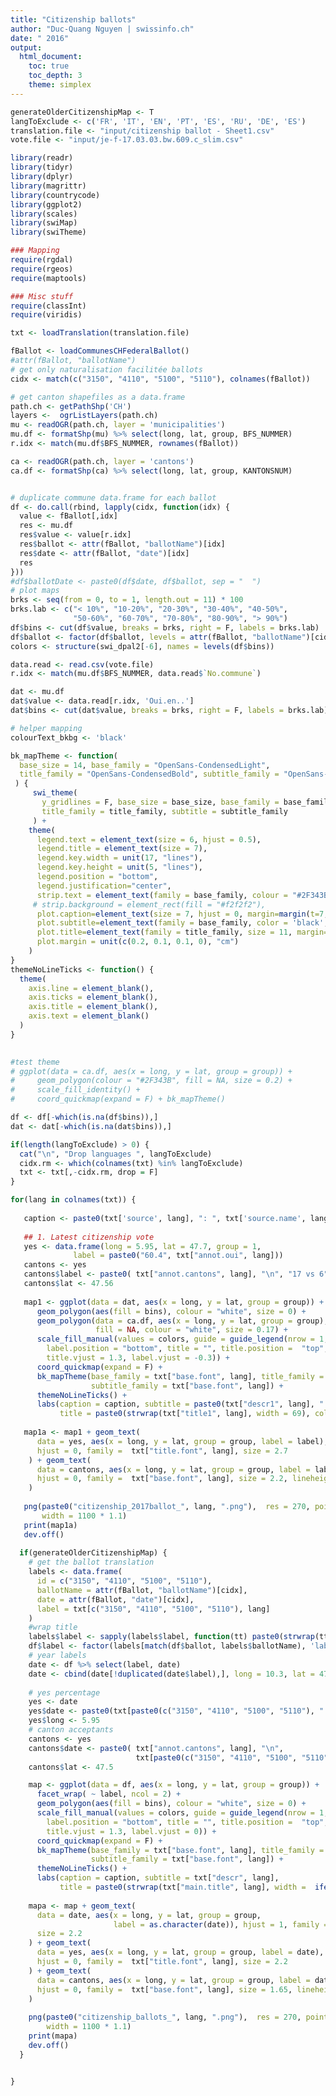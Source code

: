 ```yaml
---
title: "Citizenship ballots"
author: "Duc-Quang Nguyen | swissinfo.ch"
date: " 2016"
output: 
  html_document:
    toc: true
    toc_depth: 3
    theme: simplex
---
```


```r
generateOlderCitizenshipMap <- T
langToExclude <- c('FR', 'IT', 'EN', 'PT', 'ES', 'RU', 'DE', 'ES')
translation.file <- "input/citizenship ballot - Sheet1.csv"
vote.file <- "input/je-f-17.03.03.bw.609.c_slim.csv"

library(readr)
library(tidyr)
library(dplyr)
library(magrittr)
library(countrycode)
library(ggplot2)
library(scales)
library(swiMap)
library(swiTheme)

### Mapping 
require(rgdal)
require(rgeos)
require(maptools)

### Misc stuff
require(classInt)
require(viridis)
```

```r
txt <- loadTranslation(translation.file)

fBallot <- loadCommunesCHFederalBallot()
#attr(fBallot, "ballotName")
# get only naturalisation facilitée ballots
cidx <- match(c("3150", "4110", "5100", "5110"), colnames(fBallot))

# get canton shapefiles as a data.frame
path.ch <- getPathShp('CH')
layers <-  ogrListLayers(path.ch)
mu <- readOGR(path.ch, layer = 'municipalities')
mu.df <- formatShp(mu) %>% select(long, lat, group, BFS_NUMMER)
r.idx <- match(mu.df$BFS_NUMMER, rownames(fBallot))

ca <- readOGR(path.ch, layer = 'cantons')
ca.df <- formatShp(ca) %>% select(long, lat, group, KANTONSNUM)


# duplicate commune data.frame for each ballot
df <- do.call(rbind, lapply(cidx, function(idx) {
  value <- fBallot[,idx]
  res <- mu.df
  res$value <- value[r.idx]
  res$ballot <- attr(fBallot, "ballotName")[idx]
  res$date <- attr(fBallot, "date")[idx]
  res
}))
#df$ballotDate <- paste0(df$date, df$ballot, sep = "  ")
# plot maps
brks <- seq(from = 0, to = 1, length.out = 11) * 100
brks.lab <- c("< 10%", "10-20%", "20-30%", "30-40%", "40-50%",
              "50-60%", "60-70%", "70-80%", "80-90%", "> 90%")
df$bins <- cut(df$value, breaks = brks, right = F, labels = brks.lab)
df$ballot <- factor(df$ballot, levels = attr(fBallot, "ballotName")[cidx])
colors <- structure(swi_dpal2[-6], names = levels(df$bins))

```

```r
data.read <- read.csv(vote.file)
r.idx <- match(mu.df$BFS_NUMMER, data.read$`No.commune`)

dat <- mu.df
dat$value <- data.read[r.idx, 'Oui.en..']
dat$bins <- cut(dat$value, breaks = brks, right = F, labels = brks.lab)

```

```r
# helper mapping 
colourText_bkbg <- 'black'

bk_mapTheme <- function(
  base_size = 14, base_family = "OpenSans-CondensedLight",
  title_family = "OpenSans-CondensedBold", subtitle_family = "OpenSans-CondensedLight"
 ) {
     swi_theme(
       y_gridlines = F, base_size = base_size, base_family = base_family, 
       title_family = title_family, subtitle = subtitle_family
     ) + 
    theme(
      legend.text = element_text(size = 6, hjust = 0.5),
      legend.title = element_text(size = 7),
      legend.key.width = unit(17, "lines"),
      legend.key.height = unit(5, "lines"),
      legend.position = "bottom",
      legend.justification="center",
      strip.text = element_text(family = base_family, colour = "#2F343B", size = 7),
     # strip.background = element_rect(fill = "#f2f2f2"),
      plot.caption=element_text(size = 7, hjust = 0, margin=margin(t=7, b = 3), color = '#737373'),
      plot.subtitle=element_text(family = base_family, color = 'black', size = 10),
      plot.title=element_text(family = title_family, size = 11, margin=margin(t=4, b=7)),
      plot.margin = unit(c(0.2, 0.1, 0.1, 0), "cm")
    ) 
}
themeNoLineTicks <- function() {
  theme(
    axis.line = element_blank(),
    axis.ticks = element_blank(), 
    axis.title = element_blank(), 
    axis.text = element_blank()
  )
}
  

#test theme
# ggplot(data = ca.df, aes(x = long, y = lat, group = group)) +
#     geom_polygon(colour = "#2F343B", fill = NA, size = 0.2) + 
#     scale_fill_identity() +
#     coord_quickmap(expand = F) + bk_mapTheme() 

df <- df[-which(is.na(df$bins)),]
dat <- dat[-which(is.na(dat$bins)),]

if(length(langToExclude) > 0) {
  cat("\n", "Drop languages ", langToExclude)
  cidx.rm <- which(colnames(txt) %in% langToExclude)
  txt <- txt[,-cidx.rm, drop = F]
}

for(lang in colnames(txt)) {
    
   caption <- paste0(txt['source', lang], ": ", txt['source.name', lang], " | swissinfo.ch")
   
   ## 1. Latest citizenship vote  
   yes <- data.frame(long = 5.95, lat = 47.7, group = 1, 
              label = paste0("60.4", txt["annot.oui", lang]))
   cantons <- yes
   cantons$label <- paste0( txt["annot.cantons", lang], "\n", "17 vs 6")
   cantons$lat <- 47.56
   
   map1 <- ggplot(data = dat, aes(x = long, y = lat, group = group)) +
      geom_polygon(aes(fill = bins), colour = "white", size = 0) +
      geom_polygon(data = ca.df, aes(x = long, y = lat, group = group), 
                   fill = NA, colour = "white", size = 0.17) +
      scale_fill_manual(values = colors, guide = guide_legend(nrow = 1, 
        label.position = "bottom", title = "", title.position =  "top",
        title.vjust = 1.3, label.vjust = -0.3)) +
      coord_quickmap(expand = F) + 
      bk_mapTheme(base_family = txt["base.font", lang], title_family = txt["title.font", lang], 
                  subtitle_family = txt["base.font", lang]) +
      themeNoLineTicks() + 
      labs(caption = caption, subtitle = paste0(txt["descr1", lang], " ", txt["descr", lang]), 
           title = paste0(strwrap(txt["title1", lang], width = 69), collapse = "\n"))
  
   map1a <- map1 + geom_text(
      data = yes, aes(x = long, y = lat, group = group, label = label), 
      hjust = 0, family =  txt["title.font", lang], size = 2.7
    ) + geom_text(
      data = cantons, aes(x = long, y = lat, group = group, label = label), 
      hjust = 0, family =  txt["base.font", lang], size = 2.2, lineheight = 0.96
    )
   
   png(paste0("citizenship_2017ballot_", lang, ".png"),  res = 270, pointsize = 1, height = 1050 * 1.1, 
       width = 1100 * 1.1)
   print(map1a)
   dev.off()  
  
  if(generateOlderCitizenshipMap) {
    # get the ballot translation
    labels <- data.frame(
      id = c("3150", "4110", "5100", "5110"),
      ballotName = attr(fBallot, "ballotName")[cidx],
      date = attr(fBallot, "date")[cidx],
      label = txt[c("3150", "4110", "5100", "5110"), lang]
    )
    #wrap title
    labels$label <- sapply(labels$label, function(tt) paste0(strwrap(tt, width = ifelse(lang == "ZH", 30, 42)), collapse = "\n") )
    df$label <- factor(labels[match(df$ballot, labels$ballotName), 'label'], levels = labels$label)
    # year labels
    date <- df %>% select(label, date) 
    date <- cbind(date[!duplicated(date$label),], long = 10.3, lat = 47.7, group = 0.95)
    
    # yes percentage
    yes <- date
    yes$date <- paste0(txt[paste0(c("3150", "4110", "5100", "5110"), ".oui"),lang], txt["annot.oui", lang])
    yes$long <- 5.95
    # canton acceptants
    cantons <- yes
    cantons$date <- paste0( txt["annot.cantons", lang], "\n", 
                            txt[paste0(c("3150", "4110", "5100", "5110"), ".cantons"),lang])
    cantons$lat <- 47.5

    map <- ggplot(data = df, aes(x = long, y = lat, group = group)) +
      facet_wrap( ~ label, ncol = 2) +
      geom_polygon(aes(fill = bins), colour = "white", size = 0) +
      scale_fill_manual(values = colors, guide = guide_legend(nrow = 1, 
        label.position = "bottom", title = "", title.position =  "top",
        title.vjust = 1.3, label.vjust = 0)) +
      coord_quickmap(expand = F) + 
      bk_mapTheme(base_family = txt["base.font", lang], title_family = txt["title.font", lang], 
                  subtitle_family = txt["base.font", lang]) +
      themeNoLineTicks() + 
      labs(caption = caption, subtitle = txt["descr", lang], 
           title = paste0(strwrap(txt["main.title", lang], width =  ifelse(lang == "RU", 58, 67)), collapse = "\n"))
    
    mapa <- map + geom_text(
      data = date, aes(x = long, y = lat, group = group, 
                       label = as.character(date)), hjust = 1, family =  txt["title.font", lang], 
      size = 2.2
    ) + geom_text(
      data = yes, aes(x = long, y = lat, group = group, label = date), 
      hjust = 0, family =  txt["title.font", lang], size = 2.2
    ) + geom_text(
      data = cantons, aes(x = long, y = lat, group = group, label = date), colour =  "#4d4d4d",
      hjust = 0, family =  txt["base.font", lang], size = 1.65, lineheight = 0.87
    )
    
    png(paste0("citizenship_ballots_", lang, ".png"),  res = 270, pointsize = 1, height = 1300 * 1.1, 
        width = 1100 * 1.1)
    print(mapa)
    dev.off()       
  }


}


```